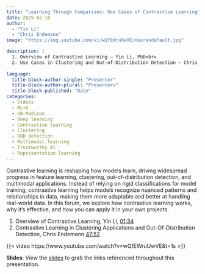 ```yaml
---
title: "Learning Through Comparison: Use Cases of Contrastive Learning"
date: 2025-02-10
author: 
  - "Yin Li"
  - "Chris Endemann"
image: "https://img.youtube.com/vi/wQfEWruUwVE/maxresdefault.jpg"

description: |
  1. Overview of Contrastive Learning — Yin Li, PhD<br>
  2. Use Cases in Clustering and Out-of-Distribution Detection — Chris Endemann
  
language: 
  title-block-author-single: "Presenter"
  title-block-author-plural: "Presenters"
  title-block-published: "Date"
categories:
  - Videos
  - ML+X
  - UW-Madison
  - Deep learning
  - Contrastive learning
  - Clustering
  - OOD detection
  - Multimodal learning
  - Trustworthy AI
  - Representation learning
---
```

Contrastive learning is reshaping how models learn, driving widespread progress in feature learning, clustering, out-of-distribution detection, and multimodal applications. Instead of relying on rigid classifications for model training, contrastive learning helps models recognize nuanced patterns and relationships in data, making them more adaptable and better at handling real-world data. In this forum, we explore how contrastive learning works, why it's effective, and how you can apply it in your own projects.

1. Overview of Contrastive Learning, Yin Li, [01:34](https://www.youtube.com/watch?v=wQfEWruUwVE&t=94s){target=_blank}
2. Contrastive Learning in Clustering Applications and Out-Of-Distribution Detection, Chris Endemann [47:52](https://www.youtube.com/watch?v=wQfEWruUwVE&t=2872s){target=_blank}

{{< video https://www.youtube.com/watch?v=wQfEWruUwVE&t=1s >}}

**Slides**: View the [slides](https://docs.google.com/presentation/d/1R4RtFtzYRLrvWfWcXeV688vq0sjikosq7Qw9auOyJ1c/edit?usp=sharing) to grab the links referenced throughout this presentation.
